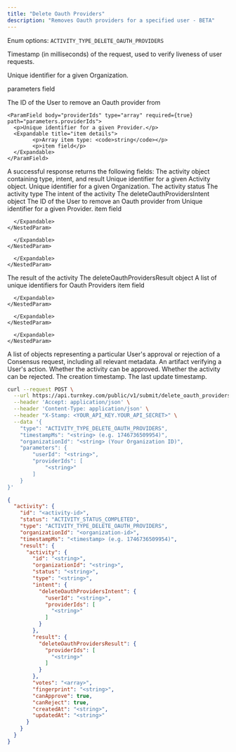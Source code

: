```yaml
---
title: "Delete Oauth Providers"
description: "Removes Oauth providers for a specified user - BETA"
---
```



<EndpointPath type="submit" path="delete_oauth_providers" />

<Authorizations />

<H3Bordered text="Body" />

<ParamField body="type" type="enum<string>" required={true}>

Enum options: `ACTIVITY_TYPE_DELETE_OAUTH_PROVIDERS`
</ParamField>

<ParamField body="timestampMs" type="string" required={true}>

Timestamp (in milliseconds) of the request, used to verify liveness of user requests.
</ParamField>

<ParamField body="organizationId" type="string" required={true}>

Unique identifier for a given Organization.
</ParamField>

<ParamField body="parameters" type="object" required={true} path="parameters">
  <p>parameters field</p>
  <Expandable title="details">
    <NestedParam parentKey="parameters" childKey="userId" type="string" required={true} default="">
    The ID of the User to remove an Oauth provider from
    </NestedParam>
    
    <ParamField body="providerIds" type="array" required={true} path="parameters.providerIds">
      <p>Unique identifier for a given Provider.</p>
      <Expandable title="item details">
            <p>Array item type: <code>string</code></p>
            <p>item field</p>
      </Expandable>
    </ParamField>
  </Expandable>
</ParamField>

<H3Bordered text="Response" />
A successful response returns the following fields:

<ResponseField name="activity" type="object" required={true}>
  The activity object containing type, intent, and result
  <Expandable title="activity details">
    <NestedParam parentKey="activity" childKey="id" type="string" required={true}>
Unique identifier for a given Activity object.
</NestedParam>
<NestedParam parentKey="activity" childKey="organizationId" type="string" required={true}>
Unique identifier for a given Organization.
</NestedParam>
<NestedParam parentKey="activity" childKey="status" type="string" required={true}>
The activity status
</NestedParam>
<NestedParam parentKey="activity" childKey="type" type="string" required={true}>
The activity type
</NestedParam>
<NestedParam parentKey="activity" childKey="intent" type="object" required={true}>
      The intent of the activity
      <Expandable title="intent details">
        <NestedParam parentKey="activity.intent" childKey="deleteOauthProvidersIntent" type="object" required={true}>
      The deleteOauthProvidersIntent object
      <Expandable title="deleteOauthProvidersIntent details">
        <NestedParam parentKey="activity.intent.deleteOauthProvidersIntent" childKey="userId" type="string" required={true}>
The ID of the User to remove an Oauth provider from
</NestedParam>
<NestedParam parentKey="activity.intent.deleteOauthProvidersIntent" childKey="providerIds" type="array" required={true}>
      Unique identifier for a given Provider.
      <Expandable title="providerIds details">
        <NestedParam parentKey="activity.intent.deleteOauthProvidersIntent.providerIds" childKey="item" type="string" required={true}>
item field
</NestedParam>

      </Expandable>
    </NestedParam>

      </Expandable>
    </NestedParam>

      </Expandable>
    </NestedParam>
<NestedParam parentKey="activity" childKey="result" type="object" required={true}>
      The result of the activity
      <Expandable title="result details">
        <NestedParam parentKey="activity.result" childKey="deleteOauthProvidersResult" type="object" required={true}>
      The deleteOauthProvidersResult object
      <Expandable title="deleteOauthProvidersResult details">
        <NestedParam parentKey="activity.result.deleteOauthProvidersResult" childKey="providerIds" type="array" required={true}>
      A list of unique identifiers for Oauth Providers
      <Expandable title="providerIds details">
        <NestedParam parentKey="activity.result.deleteOauthProvidersResult.providerIds" childKey="item" type="string" required={true}>
item field
</NestedParam>

      </Expandable>
    </NestedParam>

      </Expandable>
    </NestedParam>

      </Expandable>
    </NestedParam>
<NestedParam parentKey="activity" childKey="votes" type="array" required={true}>
A list of objects representing a particular User's approval or rejection of a Consensus request, including all relevant metadata.
</NestedParam>
<NestedParam parentKey="activity" childKey="fingerprint" type="string" required={true}>
An artifact verifying a User's action.
</NestedParam>
<NestedParam parentKey="activity" childKey="canApprove" type="boolean" required={true}>
Whether the activity can be approved.
</NestedParam>
<NestedParam parentKey="activity" childKey="canReject" type="boolean" required={true}>
Whether the activity can be rejected.
</NestedParam>
<NestedParam parentKey="activity" childKey="createdAt" type="string" required={true}>
The creation timestamp.
</NestedParam>
<NestedParam parentKey="activity" childKey="updatedAt" type="string" required={true}>
The last update timestamp.
</NestedParam>

  </Expandable>
</ResponseField>

<RequestExample>

```bash cURL
curl --request POST \
  --url https://api.turnkey.com/public/v1/submit/delete_oauth_providers \
  --header 'Accept: application/json' \
  --header 'Content-Type: application/json' \
  --header "X-Stamp: <YOUR_API_KEY.YOUR_API_SECRET>" \
  --data '{
    "type": "ACTIVITY_TYPE_DELETE_OAUTH_PROVIDERS",
    "timestampMs": "<string> (e.g. 1746736509954)",
    "organizationId": "<string> (Your Organization ID)",
    "parameters": {
        "userId": "<string>",
        "providerIds": [
            "<string>"
        ]
    }
}'
```

</RequestExample>

<ResponseExample>

```json 200
{
  "activity": {
    "id": "<activity-id>",
    "status": "ACTIVITY_STATUS_COMPLETED",
    "type": "ACTIVITY_TYPE_DELETE_OAUTH_PROVIDERS",
    "organizationId": "<organization-id>",
    "timestampMs": "<timestamp> (e.g. 1746736509954)",
    "result": {
      "activity": {
        "id": "<string>",
        "organizationId": "<string>",
        "status": "<string>",
        "type": "<string>",
        "intent": {
          "deleteOauthProvidersIntent": {
            "userId": "<string>",
            "providerIds": [
              "<string>"
            ]
          }
        },
        "result": {
          "deleteOauthProvidersResult": {
            "providerIds": [
              "<string>"
            ]
          }
        },
        "votes": "<array>",
        "fingerprint": "<string>",
        "canApprove": true,
        "canReject": true,
        "createdAt": "<string>",
        "updatedAt": "<string>"
      }
    }
  }
}
```

</ResponseExample>
